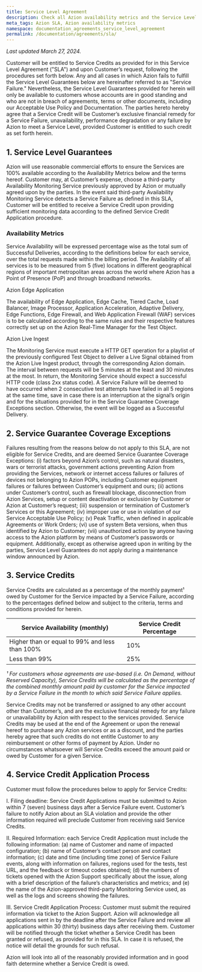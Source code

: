 ```yaml
---
title: Service Level Agreement
description: Check all Azion availability metrics and the Service Level Agreement.
meta_tags: Azion SLA, Azion availability metrics
namespace: documentation_agreements_service_level_agreement
permalink: /documentation/agreements/sla/
---
```


*Last updated March 27, 2024.*

Customer will be entitled to Service Credits as provided for in this Service Level Agreement ("SLA") and upon Customer’s request, following the procedures set forth below. Any and all cases in which Azion fails to fulfill the Service Level Guarantees below are hereinafter referred to as "Service Failure." Nevertheless, the Service Level Guarantees provided for herein will only be available to customers whose accounts are in good standing and who are not in breach of agreements, terms or other documents, including our Acceptable Use Policy and Documentation. The parties hereto hereby agree that a Service Credit will be Customer’s exclusive financial remedy for a Service Failure, unavailability, performance degradation or any failure by Azion to meet a Service Level, provided Customer is entitled to such credit as set forth herein.

## 1. Service Level Guarantees

Azion will use reasonable commercial efforts to ensure the Services are 100% available according to the Availability Metrics below and the terms hereof. Customer may, at Customer’s expense, choose a third-party Availability Monitoring Service previously approved by Azion or mutually agreed upon by the parties. In the event said third-party Availability Monitoring Service detects a Service Failure as defined in this SLA, Customer will be entitled to receive a Service Credit upon providing sufficient monitoring data according to the defined Service Credit Application procedure.

### Availability Metrics

Service Availability will be expressed percentage wise as the total sum of Successful Deliveries, according to the definitions below for each service, over the total requests made within the billing period. The Availability of all services is to be measured from 5 (five) locations in different geographical regions of important metropolitan areas across the world where Azion has a Point of Presence (PoP) and through broadband networks.

Azion Edge Application

The availability of Edge Application, Edge Cache, Tiered Cache, Load Balancer, Image Processor, Application Acceleration, Adaptive Delivery, Edge Functions, Edge Firewall, and Web Application Firewall (WAF) services is to be calculated according to the same rules and their respective features correctly set up on the Azion Real-Time Manager for the Test Object.

Azion Live Ingest

The Monitoring Service must execute a HTTP GET operation for a playlist of the previously configured Test Object to deliver a Live Signal obtained from the Azion Live Ingest product, through the corresponding Azion domain. The interval between requests will be 5 minutes at the least and 30 minutes at the most. In return, the Monitoring Service should expect a successful HTTP code (class 2xx status code). A Service Failure will be deemed to have occurred when 2 consecutive test attempts have failed in all 5 regions at the same time, save in case there is an interruption at the signal’s origin and for the situations provided for in the Service Guarantee Coverage Exceptions section. Otherwise, the event will be logged as a Successful Delivery.

## 2. Service Guarantee Coverage Exceptions

Failures resulting from the reasons below do not apply to this SLA, are not eligible for Service Credits, and are deemed Service Guarantee Coverage Exceptions: (i) factors beyond Azion’s control, such as natural disasters, wars or terrorist attacks, government actions preventing Azion from providing the Services, network or internet access failures or failures of devices not belonging to Azion POPs, including Customer equipment failures or failures between Customer’s equipment and ours; (ii) actions under Customer’s control, such as firewall blockage, disconnection from Azion Services, setup or content deactivation or exclusion by Customer or Azion at Customer’s request; (iii) suspension or termination of Customer’s Services or this Agreement; (iv) improper use or use in violation of our Service Acceptable Use Policy; (v) Peak Traffic, when defined in applicable Agreements or Work Orders; (vi) use of system Beta versions, when thus identified by Azion to Customer; (vii) unauthorized action by anyone having access to the Azion platform by means of Customer’s passwords or equipment. Additionally, except as otherwise agreed upon in writing by the parties, Service Level Guarantees do not apply during a maintenance window announced by Azion.

## 3. Service Credits

Service Credits are calculated as a percentage of the monthly payment¹ owed by Customer for the Service impacted by a Service Failure, according to the percentages defined below and subject to the criteria, terms and conditions provided for herein.

| Service Availability (monthly)                 | Service Credit Percentage |
| ---------------------------------------------- | ------------------------- |
| Higher than or equal to 99% and less than 100% | 10%                       |
| Less than 99%                                  | 25%                       |

*¹ For customers whose agreements are use-based (i.e. On Demand, without Reserved Capacity), Service Credits will be calculated as the percentage of the combined monthly amount paid by customer for the Service impacted by a Service Failure in the month to which said Service Failure applies.*

Service Credits may not be transferred or assigned to any other account other than Customer’s, and are the exclusive financial remedy for any failure or unavailability by Azion with respect to the services provided. Service Credits may be used at the end of the Agreement or upon the renewal hereof to purchase any Azion services or as a discount, and the parties hereby agree that such credits do not entitle Customer to any reimbursement or other forms of payment by Azion. Under no circumstances whatsoever will Service Credits exceed the amount paid or owed by Customer for a given Service.

## 4. Service Credit Application Process

Customer must follow the procedures below to apply for Service Credits:

I. Filing deadline: Service Credit Applications must be submitted to Azion within 7 (seven) business days after a Service Failure event. Customer’s failure to notify Azion about an SLA violation and provide the other information required will preclude Customer from receiving said Service Credits.

II. Required Information: each Service Credit Application must include the following information: (a) name of Customer and name of impacted configuration; (b) name of Customer’s contact person and contact information; (c) date and time (including time zone) of Service Failure events, along with information on failures, regions used for the tests, test URL, and the feedback or timeout codes obtained; (d) the numbers of tickets opened with the Azion Support specifically about the issue, along with a brief description of the failure’s characteristics and metrics; and (e) the name of the Azion-approved third-party Monitoring Service used, as well as the logs and screens showing the failures.

III. Service Credit Application Process: Customer must submit the required information via ticket to the Azion Support. Azion will acknowledge all applications sent in by the deadline after the Service Failure and review all applications within 30 (thirty) business days after receiving them. Customer will be notified through the ticket whether a Service Credit has been granted or refused, as provided for in this SLA. In case it is refused, the notice will detail the grounds for such refusal.

Azion will look into all of the reasonably provided information and in good faith determine whether a Service Credit is owed.
